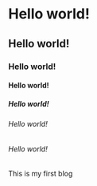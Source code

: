 # Hello world!

## Hello world!

### Hello world!

#### Hello world!

##### Hello world!

###### Hello world!

###### Hello world!

This is my first blog
